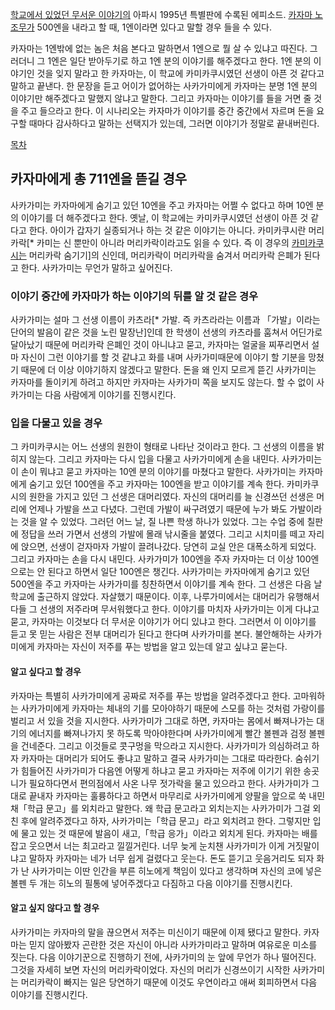 [[학교에서 있었던 무서운 이야기]]의 아파시 1995년 특별판에 수록된 에피소드. [[카자마 노조무]]가 500엔을 내라고 할 때, 1엔이라면 있다고 말할 경우 들을 수 있다.

카자마는 1엔밖에 없는 놈은 처음 본다고 말하면서 1엔으로 뭘 살 수 있냐고 따진다. 그러더니 그 1엔은 일단 받아두기로 하고 1엔 분의 이야기를 해주겠다고 한다. 1엔 분의 이야기인 것을 잊지 말라고 한 카자마는, 이 학교에 카미카쿠시였던 선생이 아픈 것 같다고 말하고 끝낸다. 한 문장을 듣고 어이가 없어하는 사카가미에게 카자마는 분명 1엔 분의 이야기만 해주겠다고 말했지 않냐고 말한다. 그리고 카자마는 이야기를 들을 거면 줄 것을 주고 들으라고 한다. 이 시나리오는 카자마가 이야기를 중간 중간에서 자르며 돈을 요구할 때마다 감사하다고 말하는 선택지가 있는데, 그러면 이야기가 정말로 끝내버린다.

[[목차]]
== 카자마에게 총 711엔을 뜯길 경우 ==
사카가미는 카자마에게 숨기고 있던 10엔을 주고 카자마는 어쩔 수 없다고 하며 10엔 분의 이야기를 더 해주겠다고 한다. 옛날, 이 학교에는 카미카쿠시였던 선생이 아픈 것 같다고 한다. 아이가 갑자기 실종되거나 하는 것 같은 이야기는 아니다. 카미카쿠시란 머리카락[* 카미는 신 뿐만이 아니라 머리카락이라고도 읽을 수 있다. 즉 이 경우의 [[카미카쿠시]]는 머리카락 숨기기]의 신인데, 머리카락이 머리카락을 숨겨서 머리카락 은폐가 된다고 한다. 사카가미는 무언가 말하고 싶어진다.

=== 이야기 중간에 카자마가 하는 이야기의 뒤를 알 것 같은 경우 ===
사카가미는 설마 그 선생 이름이 카츠라[* 가발. 즉 카츠라라는 이름과 「가발」이라는 단어의 발음이 같은 것을 노린 말장난]인데 한 학생이 선생의 카츠라를 훔쳐서 어딘가로 달아났기 때문에 머리카락 은폐인 것이 아니냐고 묻고, 카자마는 얼굴을 찌푸리면서 설마 자신이 그런 이야기를 할 것 같냐고 화를 내며 사카가미때문에 이야기 할 기분을 망쳤기 때문에 더 이상 이야기하지 않겠다고 말한다. 돈을 왜 인지 모르게 뜯긴 사카가미는 카자마를 돌이키게 하려고 하지만 카자마는 사카가미 쪽을 보지도 않는다. 할 수 없이 사카가미는 다음 사람에게 이야기를 진행시킨다.

=== 입을 다물고 있을 경우 ===
그 카미카쿠시는 어느 선생의 원한이 형태로 나타난 것이라고 한다. 그 선생의 이름을 밝히지 않는다. 그리고 카자마는 다시 입을 다물고 사카가미에게 손을 내민다. 사카가미는 이 손이 뭐냐고 묻고 카자마는 10엔 분의 이야기를 마쳤다고 말한다. 사카가미는 카자마에게 숨기고 있던 100엔을 주고 카자마는 100엔을 받고 이야기를 계속 한다. 카미카쿠시의 원한을 가지고 있던 그 선생은 대머리였다. 자신의 대머리를 늘 신경쓰던 선생은 머리에 언제나 가발을 쓰고 다녔다. 그런데 가발이 싸구려였기 때문에 누가 봐도 가발이라는 것을 알 수 있었다. 그러던 어느 날, 질 나쁜 학생 하나가 있었다. 그는 수업 중에 칠판에 정답을 쓰러 가면서 선생의 가발에 몰래 낚시줄을 붙였다. 그리고 시치미를 떼고 자리에 앉으면, 선생이 걷자마자 가발이 끌려나갔다. 당연히 교실 안은 대폭소하게 되었다. 그리고 카자마는 손을 다시 내민다. 사카가미가 100엔을 주자 카자마는 더 이상 100엔으로는 안 된다고 하면서 일단 100엔은 챙긴다. 사카가미는 카자마에게 숨기고 있던 500엔을 주고 카자마는 사카가미를 칭찬하면서 이야기를 계속 한다. 그 선생은 다음 날 학교에 출근하지 않았다. 자살했기 때문이다. 이후, 나루가미에서는 대머리가 유행해서 다들 그 선생의 저주라며 무서워했다고 한다. 이야기를 마치자 사카가미는 이게 다냐고 묻고, 카자마는 이것보다 더 무서운 이야기가 어디 있냐고 한다. 그러면서 이 이야기를 듣고 못 믿는 사람은 전부 대머리가 된다고 한다며 사카가미를 본다. 불안해하는 사카가미에게 카자마는 자신이 저주를 푸는 방법을 알고 있는데 알고 싶냐고 묻는다.

==== 알고 싶다고 할 경우 ====
카자마는 특별히 사카가미에게 공짜로 저주를 푸는 방법을 알려주겠다고 한다. 고마워하는 사카가미에게 카자마는 체내의 기를 모아야하기 때문에 스모를 하는 것처럼 가랑이를 벌리고 서 있을 것을 지시한다. 사카가미가 그대로 하면, 카자마는 몸에서 빠져나가는 대기의 에너지를 빠져나가지 못 하도록 막아야한다며 사카가미에게 빨간 볼펜과 검정 볼펜을 건네준다. 그리고 이것들로 콧구멍을 막으라고 지시한다. 사카가미가 의심하려고 하자 카자마는 대머리가 되어도 좋냐고 말하고 결국 사카가미는 그대로 따라한다. 숨쉬기가 힘들어진 사카가미가 다음엔 어떻게 하냐고 묻고 카자마는 저주에 이기기 위한 송곳니가 필요하다면서 편의점에서 사온 나무 젓가락을 물고 있으라고 한다. 사카가미가 그대로 끝내자 카자마는 훌륭하다고 하면서 마무리로 사카가미에게 양팔을 앞으로 쑥 내민 채「학급 문고」를 외치라고 말한다. 왜 학급 문고라고 외치는지는 사카가미가 그걸 외친 후에 알려주겠다고 하자, 사카가미는「학급 문고」라고 외치려고 한다. 그렇지만 입에 물고 있는 것 때문에 발음이 새고,「학급 응가」이라고 외치게 된다. 카자마는 배를 잡고 웃으면서 너는 최고라고 낄낄거린다. 너무 늦게 눈치챈 사카가미가 이게 거짓말이냐고 말하자 카자마는 네가 너무 쉽게 걸렸다고 웃는다. 돈도 뜯기고 웃음거리도 되자 화가 난 사카가미는 이딴 인간을 부른 히노에게 책임이 있다고 생각하며 자신의 코에 넣은 볼펜 두 개는 히노의 필통에 넣어주겠다고 다짐하고 다음 이야기를 진행시킨다.

==== 알고 싶지 않다고 할 경우 ====
사카가미는 카자마의 말을 끊으면서 저주는 미신이기 때문에 이제 됐다고 말한다. 카자마는 믿지 않아봤자 곤란한 것은 자신이 아니라 사카가미라고 말하며 여유로운 미소를 짓는다. 다음 이야기꾼으로 진행하기 전에, 사카가미의 눈 앞에 무언가 하나 떨어진다. 그것을 자세히 보면 자신의 머리카락이었다. 자신의 머리가 신경쓰이기 시작한 사카가미는 머리카락이 빠지는 일은 당연하기 때문에 이것도 우연이라고 애써 회피하면서 다음 이야기를 진행시킨다.
